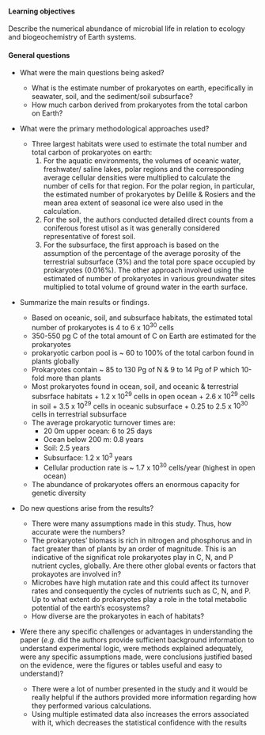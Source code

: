 #### Learning objectives
Describe the numerical abundance of microbial life in relation to ecology and biogeochemistry of Earth systems. 

#### General questions

* What were the main questions being asked?  

    + What is the estimate number of prokaryotes on earth, epecifically in seawater, soil, and the sediment/soil subsurface?
    + How much carbon derived from prokaryotes from the total carbon on Earth?

\vspace{12pt}
 
* What were the primary methodological approaches used?  

    + Three largest habitats were used to estimate the total number and total carbon of prokaryotes on earth:
      1.	For the aquatic environments, the volumes of oceanic water, freshwater/ saline lakes, polar regions and the corresponding average cellular densities were multiplied to calculate the number of cells for that region. For the polar region, in particular, the estimated number of prokaryotes by Delille & Rosiers and the mean area extent of seasonal ice were also used in the calculation.
      2.	For the soil, the authors conducted detailed direct counts from a coniferous forest utisol as it was generally considered representative of forest soil. 
      3.	For the subsurface, the first approach is based on the assumption of the percentage of the  average porosity of the terrestrial subsurface (3%) and the total pore space occupied by prokaryotes (0.016%). The other approach involved using the estimated of number of prokaryotes in various groundwater sites multiplied to total volume of ground water in the earth surface.

\vspace{12pt}
 
* Summarize the main results or findings.  

    + Based on oceanic, soil, and subsurface habitats, the estimated total number of prokaryotes is 4 to 6 x $10^{30}$ cells
    + 350-550 pg C of the total amount of C on Earth are estimated for the prokaryotes
    + prokaryotic carbon pool is ~ 60 to 100% of the total carbon found in plants globally
    + Prokaryotes contain ~ 85 to 130 Pg of N & 9 to 14 Pg of P which 10-fold more than plants
    + Most prokaryotes found in ocean, soil, and oceanic & terrestrial subsrface habitats
	      + 1.2 x $10^{29}$ cells in open ocean
	      + 2.6 x $10^{29}$ cells in soil
	      + 3.5 x $10^{29}$ cells in oceanic subsurface
	      + 0.25 to 2.5 x $10^{30}$ cells in terrestrial subsurface
    + The average prokaryotic turnover times are:
	    + 20 0m upper ocean: 6 to 25 days
	    + Ocean below 200 m: 0.8 years
	    + Soil: 2.5 years
	    + Subsurface: 1.2 x $10^{3}$ years
      + Cellular production rate is ~ 1.7 x $10^{30}$ cells/year (highest in open ocean)
    + The abundance of prokaryotes offers an enormous capacity for genetic diversity

\vspace{12pt}
 
* Do new questions arise from the results?  

    + There were many assumptions made in this study. Thus, how accurate were the numbers?
    +  The prokaryotes' biomass is rich in nitrogen and phosphorus and in fact greater than of plants by an order of magnitude. This is  an indicative of the significat role prokaryotes play in C, N, and P  nutrient cycles, globally. Are there other global events or factors that prokayotes are involved in? 
    + Microbes have high mutation rate and this could affect its turnover rates and consequently the cycles of nutrients such as C, N, and P. Up to what extent do prokaryotes play a role in the total metabolic potential of the earth's ecosystems?
    + How diverse are the prokaryotes in each of habitats?

\vspace{12pt}
 
* Were there any specific challenges or advantages in understanding the paper (*e.g.* did the authors provide sufficient background information to understand experimental logic, were methods explained adequately, were any specific assumptions made, were conclusions justified based on the evidence, were the figures or tables useful and easy to understand)?  

    + There were a lot of number presented in the study and it would be really helpful if the authors provided more information regarding how they performed various calculations.
    + Using multiple estimated data also increases the errors associated with it, which decreases the statistical confidence with the results
